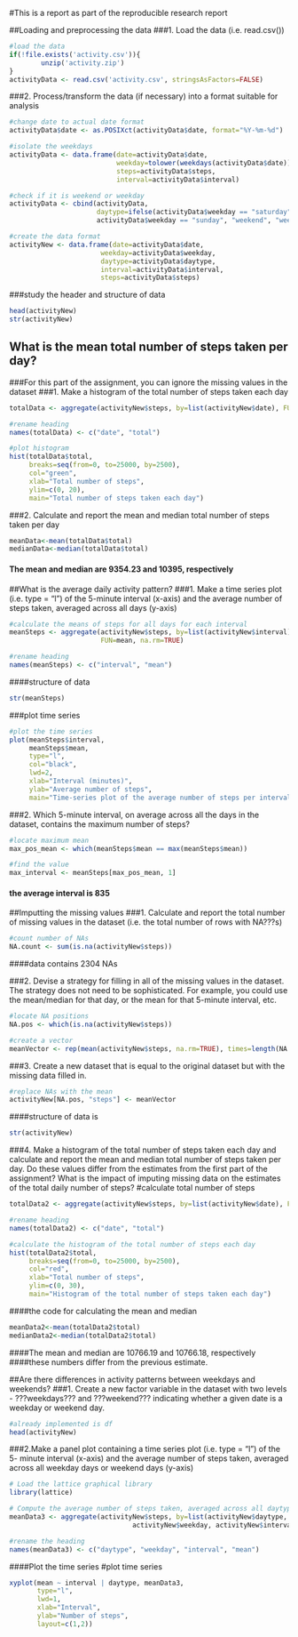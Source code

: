 
#This is a report as part of the reproducible research report

##Loading and preprocessing the data
###1. Load the data (i.e. read.csv())
```r
#load the data
if(!file.exists('activity.csv')){
        unzip('activity.zip')
}
activityData <- read.csv('activity.csv', stringsAsFactors=FALSE)
```

###2. Process/transform the data (if necessary) into a format suitable for analysis
```r
#change date to actual date format
activityData$date <- as.POSIXct(activityData$date, format="%Y-%m-%d")

#isolate the weekdays
activityData <- data.frame(date=activityData$date, 
                           weekday=tolower(weekdays(activityData$date)), 
                           steps=activityData$steps, 
                           interval=activityData$interval)

#check if it is weekend or weekday
activityData <- cbind(activityData, 
                      daytype=ifelse(activityData$weekday == "saturday" | 
                      activityData$weekday == "sunday", "weekend", "weekday"))

#create the data format
activityNew <- data.frame(date=activityData$date, 
                       weekday=activityData$weekday, 
                       daytype=activityData$daytype, 
                       interval=activityData$interval,
                       steps=activityData$steps)
```
###study the header and structure of data
```r
head(activityNew)
str(activityNew)
```

## What is the mean total number of steps taken per day?
###For this part of the assignment, you can ignore the missing values in the dataset
###1. Make a histogram of the total number of steps taken each day
```r
totalData <- aggregate(activityNew$steps, by=list(activityNew$date), FUN=sum, na.rm=TRUE)

#rename heading
names(totalData) <- c("date", "total")

#plot histogram
hist(totalData$total, 
     breaks=seq(from=0, to=25000, by=2500),
     col="green", 
     xlab="Total number of steps", 
     ylim=c(0, 20), 
     main="Total number of steps taken each day")
```
###2. Calculate and report the mean and median total number of steps taken per day
```r
meanData<-mean(totalData$total)
medianData<-median(totalData$total)
```
#### The mean and median are 9354.23 and 10395, respectively

##What is the average daily activity pattern?
###1. Make a time series plot (i.e. type = "l") of the 5-minute interval (x-axis) and the average number of steps taken, averaged across all days (y-axis)
```r
#calculate the means of steps for all days for each interval
meanSteps <- aggregate(activityNew$steps, by=list(activityNew$interval), 
                       FUN=mean, na.rm=TRUE)

#rename heading
names(meanSteps) <- c("interval", "mean")
```
####structure of data
```r
str(meanSteps)
```

###plot time series
```r
#plot the time series
plot(meanSteps$interval, 
     meanSteps$mean, 
     type="l", 
     col="black", 
     lwd=2, 
     xlab="Interval (minutes)", 
     ylab="Average number of steps", 
     main="Time-series plot of the average number of steps per intervals")
```
###2. Which 5-minute interval, on average across all the days in the dataset, contains the maximum number of steps?
```r
#locate maximum mean
max_pos_mean <- which(meanSteps$mean == max(meanSteps$mean))

#find the value
max_interval <- meanSteps[max_pos_mean, 1]
```
#### the average interval is 835

##Imputting the missing values
###1. Calculate and report the total number of missing values in the dataset (i.e. the total number of rows with NA???s)
```r
#count number of NAs
NA.count <- sum(is.na(activityNew$steps))
```
####data contains 2304 NAs

###2. Devise a strategy for filling in all of the missing values in the dataset. The strategy does not need to be sophisticated. For example, you could use the mean/median for that day, or the mean for that 5-minute interval, etc.
```r
#locate NA positions
NA.pos <- which(is.na(activityNew$steps))

#create a vector
meanVector <- rep(mean(activityNew$steps, na.rm=TRUE), times=length(NA.pos))
```
###3. Create a new dataset that is equal to the original dataset but with the missing data filled in.
```r
#replace NAs with the mean
activityNew[NA.pos, "steps"] <- meanVector
```
####structure of data is
```r
str(activityNew)
```
###4. Make a histogram of the total number of steps taken each day and calculate and report the mean and median total number of steps taken per day. Do these values differ from the estimates from the first part of the assignment? What is the impact of imputing missing data on the estimates of the total daily number of steps?
#calculate total number of steps
```r
totalData2 <- aggregate(activityNew$steps, by=list(activityNew$date), FUN=sum)

#rename heading
names(totalData2) <- c("date", "total")

#calculate the histogram of the total number of steps each day
hist(totalData2$total, 
     breaks=seq(from=0, to=25000, by=2500),
     col="red", 
     xlab="Total number of steps", 
     ylim=c(0, 30), 
     main="Histogram of the total number of steps taken each day")
```
####the code for calculating the mean and median
```r
meanData2<-mean(totalData2$total)
medianData2<-median(totalData2$total)
```
####The mean and median are 10766.19 and 10766.18, respectively
####these numbers differ from the previous estimate.

##Are there differences in activity patterns between weekdays and weekends?
###1. Create a new factor variable in the dataset with two levels - ???weekdays??? and ???weekend??? indicating whether a given date is a weekday or weekend day.
```r
#already implemented is df
head(activityNew)
```
###2.Make a panel plot containing a time series plot (i.e. type = "l") of the 5- minute interval (x-axis) and the average number of steps taken, averaged across all weekday days or weekend days (y-axis)
```r
# Load the lattice graphical library
library(lattice)

# Compute the average number of steps taken, averaged across all daytype variable
meanData3 <- aggregate(activityNew$steps, by=list(activityNew$daytype, 
                               activityNew$weekday, activityNew$interval), mean)

#rename the heading
names(meanData3) <- c("daytype", "weekday", "interval", "mean")
```
####Plot the time series
#plot time series
```r
xyplot(mean ~ interval | daytype, meanData3, 
       type="l", 
       lwd=1, 
       xlab="Interval", 
       ylab="Number of steps", 
       layout=c(1,2))
```